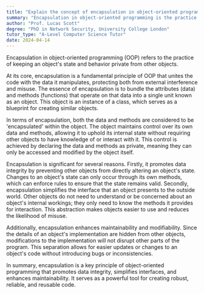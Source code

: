 ```yaml
---
title: "Explain the concept of encapsulation in object-oriented programming"
summary: "Encapsulation in object-oriented programming is the practice of keeping an object's state and behaviour private from other objects."
author: "Prof. Lucas Scott"
degree: "PhD in Network Security, University College London"
tutor_type: "A-Level Computer Science Tutor"
date: 2024-04-14
---
```


Encapsulation in object-oriented programming (OOP) refers to the practice of keeping an object's state and behavior private from other objects.

At its core, encapsulation is a fundamental principle of OOP that unites the code with the data it manipulates, protecting both from external interference and misuse. The essence of encapsulation is to bundle the attributes (data) and methods (functions) that operate on that data into a single unit known as an object. This object is an instance of a class, which serves as a blueprint for creating similar objects.

In terms of encapsulation, both the data and methods are considered to be 'encapsulated' within the object. The object maintains control over its own data and methods, allowing it to uphold its internal state without requiring other objects to have knowledge of or interact with it. This control is achieved by declaring the data and methods as private, meaning they can only be accessed and modified by the object itself.

Encapsulation is significant for several reasons. Firstly, it promotes data integrity by preventing other objects from directly altering an object's state. Changes to an object's state can only occur through its own methods, which can enforce rules to ensure that the state remains valid. Secondly, encapsulation simplifies the interface that an object presents to the outside world. Other objects do not need to understand or be concerned about an object's internal workings; they only need to know the methods it provides for interaction. This abstraction makes objects easier to use and reduces the likelihood of misuse.

Additionally, encapsulation enhances maintainability and modifiability. Since the details of an object's implementation are hidden from other objects, modifications to the implementation will not disrupt other parts of the program. This separation allows for easier updates or changes to an object's code without introducing bugs or inconsistencies.

In summary, encapsulation is a key principle of object-oriented programming that promotes data integrity, simplifies interfaces, and enhances maintainability. It serves as a powerful tool for creating robust, reliable, and reusable code.
    
